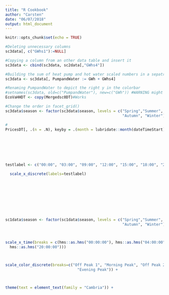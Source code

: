 ```yaml
---
title: "R Cookbook"
author: "Carsten"
date: "06/07/2018"
output: html_document
---
```


```r
knitr::opts_chunk$set(echo = TRUE)
```

```r

#Deleting unnecessary columns
sc3data[, c("GWhs1"):=NULL]

#Copying a column from an other data table and insert it
sc3data <- cbind(sc3data, sc2data[,"GWhs4"])

#Building the sum of heat pump and hot water scaled numbers in a sepatrate variable
sc3data <- sc3data[, PumpandWater := GWh + GWhs4]

#Renaming PumpandWater to depict the right y in the colorbar
#setnames(sc3data, old=c("PumpandWater"), new=c("GWh")) #WARNING might not work properly
EcoVaHHDT <- copy(Mergedsc0DT)#Works

#Change the order in facet_grid()
sc3data$season <- factor(sc3data$season, levels = c("Spring","Summer",
                                                    "Autumn", "Winter"))

#
PricesDT[, .(n = .N), keyby = .(month = lubridate::month(dateTimeStart), dstFlag)]







testlabel <- c("00:00", "03:00", "09:00", "12:00", "15:00", "18:00", "21:00")

  scale_x_discrete(labels=testlabel)
  
  
  
  
  
  



sc1data$season <- factor(sc1data$season, levels = c("Spring","Summer",
                                                    "Autumn", "Winter"))



scale_x_time(breaks = c(hms::as.hms("00:00:00"), hms::as.hms("04:00:00"), hms::as.hms("08:00:00"),       hms::as.hms("12:00:00"), hms::as.hms("16:00:00"), 
  hms::as.hms("20:00:00"))) 



scale_color_discrete(breaks=c("Off Peak 1", "Morning Peak", "Off Peak 2",
                                "Evening Peak")) +



theme(text = element_text(family = "Cambria")) +












```
